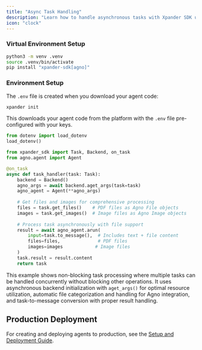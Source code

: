 ```yaml
---
title: "Async Task Handling"
description: "Learn how to handle asynchronous tasks with Xpander SDK using the @on_task decorator for background processing"
icon: "clock"
---
```


<AccordionGroup>
<Accordion title="Prerequisites">

### Virtual Environment Setup
```bash setup.sh
python3 -m venv .venv
source .venv/bin/activate
pip install "xpander-sdk[agno]"
```

### Environment Setup
The `.env` file is created when you download your agent code:

```bash
xpander init
```

This downloads your agent code from the platform with the `.env` file pre-configured with your keys.

</Accordion>
</AccordionGroup>

```python async_task_example.py
from dotenv import load_dotenv
load_dotenv()

from xpander_sdk import Task, Backend, on_task
from agno.agent import Agent

@on_task
async def task_handler(task: Task):
    backend = Backend()
    agno_args = await backend.aget_args(task=task)
    agno_agent = Agent(**agno_args)
    
    # Get files and images for comprehensive processing
    files = task.get_files()    # PDF files as Agno File objects
    images = task.get_images()  # Image files as Agno Image objects
    
    # Process task asynchronously with file support
    result = await agno_agent.arun(
        input=task.to_message(),  # Includes text + file content
        files=files,              # PDF files
        images=images            # Image files
    )
    task.result = result.content
    return task
```

This example shows non-blocking task processing where multiple tasks can be handled concurrently without blocking other operations. It uses asynchronous backend initialization with `aget_args()` for optimal resource utilization, automatic file categorization and handling for Agno integration, and task-to-message conversion with proper result handling.

## Production Deployment

For creating and deploying agents to production, see the [Setup and Deployment Guide](/Examples/00-setup-deployment).